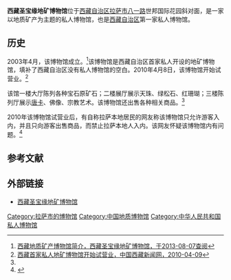 '''西藏圣宝缘地矿博物馆'''位于[[西藏自治区|西藏自治区]][[拉萨市|拉萨市]][[八一路|八一路]]世邦国际花园斜对面，是一家以地质矿产为主题的私人博物馆，也是[[西藏自治区|西藏自治区]]第一家私人博物馆。

==历史==
2003年4月，该博物馆成立。<ref name=jianjie>[http://www.xzsby.com/aboutus.asp 西藏地质矿产博物馆简介，西藏圣宝缘地矿博物馆，于2013-08-07查阅]{{Dead link|date=2018年6月 |bot=InternetArchiveBot |fix-attempted=no }}</ref>该博物馆是西藏自治区首家私人开设的地矿博物馆，填补了西藏自治区没有私人博物馆的空白。2010年4月8日，该博物馆开始试营业。<ref>[http://www.chinatibetnews.com/xizang/2010-04/09/content_440035.htm 西藏首家私人地矿博物馆开始试营业，中国西藏新闻网，2010-04-09]{{Dead link|date=2018年6月 |bot=InternetArchiveBot |fix-attempted=no }}</ref>

该馆一楼大厅陈列各种宝石原矿石；二楼展厅展示天珠、绿松石、红珊瑚；三楼陈列厅展示[[唐卡|唐卡]]、佛像、宗教艺术。该博物馆还出售各种相关商品。<ref name=jianjie/>

2010年该博物馆试营业后，有自称拉萨本地居民的网友称该博物馆只允许游客入内，并且只向游客出售商品，而禁止拉萨本地人入内。该网友怀疑该博物馆内有问题。<ref>{{Cite web |url=http://www.chinatibetnews.com/lvyou/2010-06/04/content_480889.htm |title=西藏地矿博物馆只允许游客入内？，中国西藏新闻网，2010-06-04 |access-date=2013-08-06 |archive-date=2012-06-10 |archive-url=https://web.archive.org/web/20120610012822/http://www.chinatibetnews.com/lvyou/2010-06/04/content_480889.htm |dead-url=no }}</ref>

==参考文献==
{{reflist}}

==外部链接==
*[http://www.xzsby.com/ 西藏圣宝缘地矿博物馆] {{Wayback|url=http://www.xzsby.com/ |date=20200804044040 }}

{{拉萨地标}}
[[Category:拉萨市的博物馆|Category:拉萨市的博物馆]]
[[Category:中国地质博物馆|Category:中国地质博物馆]]
[[Category:中华人民共和国私人博物馆|Category:中华人民共和国私人博物馆]]